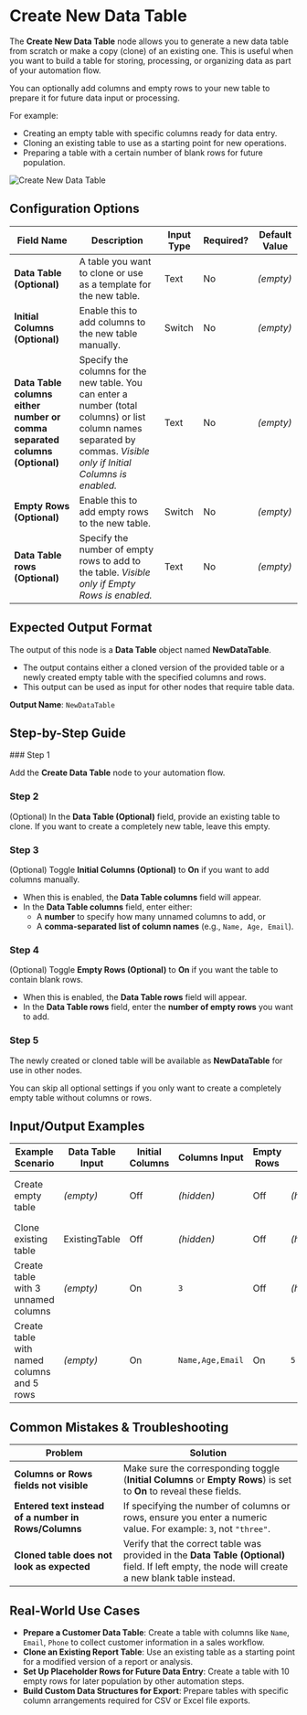 
# Create New Data Table

The **Create New Data Table** node allows you to generate a new data table from scratch or make a copy (clone) of an existing one. This is useful when you want to build a table for storing, processing, or organizing data as part of your automation flow.

You can optionally add columns and empty rows to your new table to prepare it for future data input or processing.

For example:

- Creating an empty table with specific columns ready for data entry.
- Cloning an existing table to use as a starting point for new operations.
- Preparing a table with a certain number of blank rows for future population.

![Create New Data Table](./create-new-data-table.png)

## Configuration Options

| Field Name                                                                 | Description                                                                                                                                                           | Input Type | Required? | Default Value |
| -------------------------------------------------------------------------- | --------------------------------------------------------------------------------------------------------------------------------------------------------------------- | ---------- | --------- | ------------- |
| **Data Table (Optional)**                                                  | A table you want to clone or use as a template for the new table.                                                                                                     | Text       | No        | _(empty)_     |
| **Initial Columns (Optional)**                                             | Enable this to add columns to the new table manually.                                                                                                                 | Switch     | No        | _(empty)_     |
| **Data Table columns either number or comma separated columns (Optional)** | Specify the columns for the new table. You can enter a number (total columns) or list column names separated by commas. _Visible only if Initial Columns is enabled._ | Text       | No        | _(empty)_     |
| **Empty Rows (Optional)**                                                  | Enable this to add empty rows to the new table.                                                                                                                       | Switch     | No        | _(empty)_     |
| **Data Table rows (Optional)**                                             | Specify the number of empty rows to add to the table. _Visible only if Empty Rows is enabled._                                                                        | Text       | No        | _(empty)_     |

## Expected Output Format

The output of this node is a **Data Table** object named **NewDataTable**.

- The output contains either a cloned version of the provided table or a newly created empty table with the specified columns and rows.
- This output can be used as input for other nodes that require table data.

**Output Name**: `NewDataTable`

## Step-by-Step Guide

<Steps>
### Step 1

Add the **Create Data Table** node to your automation flow.

### Step 2

(Optional) In the **Data Table (Optional)** field, provide an existing table to clone. If you want to create a completely new table, leave this empty.

### Step 3

(Optional) Toggle **Initial Columns (Optional)** to **On** if you want to add columns manually.

- When this is enabled, the **Data Table columns** field will appear.
- In the **Data Table columns** field, enter either:
  - A **number** to specify how many unnamed columns to add, or
  - A **comma-separated list of column names** (e.g., `Name, Age, Email`).

### Step 4

(Optional) Toggle **Empty Rows (Optional)** to **On** if you want the table to contain blank rows.

- When this is enabled, the **Data Table rows** field will appear.
- In the **Data Table rows** field, enter the **number of empty rows** you want to add.

### Step 5

The newly created or cloned table will be available as **NewDataTable** for use in other nodes.

</Steps>

<Callout type="info" title="Tip">
  You can skip all optional settings if you only want to create a completely
  empty table without columns or rows.
</Callout>

## Input/Output Examples

| Example Scenario                           | Data Table Input | Initial Columns | Columns Input    | Empty Rows | Rows Input | Output Table (NewDataTable)                                       |
| ------------------------------------------ | ---------------- | --------------- | ---------------- | ---------- | ---------- | ----------------------------------------------------------------- |
| Create empty table                         | _(empty)_        | Off             | _(hidden)_       | Off        | _(hidden)_ | A blank data table with no columns and no rows.                   |
| Clone existing table                       | ExistingTable    | Off             | _(hidden)_       | Off        | _(hidden)_ | A clone of the provided ExistingTable.                            |
| Create table with 3 unnamed columns        | _(empty)_        | On              | `3`              | Off        | _(hidden)_ | A new table with 3 empty columns, no rows.                        |
| Create table with named columns and 5 rows | _(empty)_        | On              | `Name,Age,Email` | On         | `5`        | A table with 3 columns (`Name`, `Age`, `Email`) and 5 empty rows. |

## Common Mistakes & Troubleshooting

| Problem                                              | Solution                                                                                                                                          |
| ---------------------------------------------------- | ------------------------------------------------------------------------------------------------------------------------------------------------- |
| **Columns or Rows fields not visible**               | Make sure the corresponding toggle (**Initial Columns** or **Empty Rows**) is set to **On** to reveal these fields.                               |
| **Entered text instead of a number in Rows/Columns** | If specifying the number of columns or rows, ensure you enter a numeric value. For example: `3`, not `"three"`.                                   |
| **Cloned table does not look as expected**           | Verify that the correct table was provided in the **Data Table (Optional)** field. If left empty, the node will create a new blank table instead. |

## Real-World Use Cases

- **Prepare a Customer Data Table**: Create a table with columns like `Name`, `Email`, `Phone` to collect customer information in a sales workflow.
- **Clone an Existing Report Table**: Use an existing table as a starting point for a modified version of a report or analysis.
- **Set Up Placeholder Rows for Future Data Entry**: Create a table with 10 empty rows for later population by other automation steps.
- **Build Custom Data Structures for Export**: Prepare tables with specific column arrangements required for CSV or Excel file exports.
